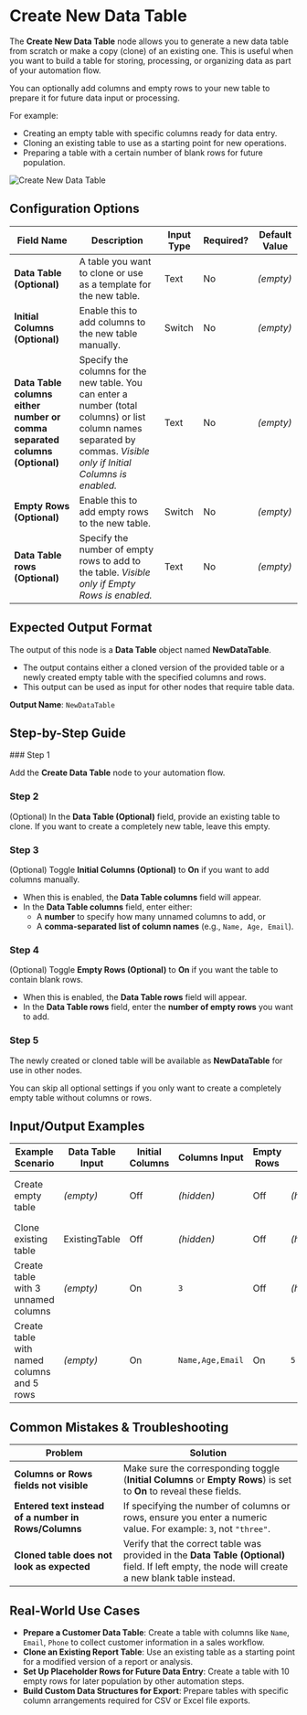 
# Create New Data Table

The **Create New Data Table** node allows you to generate a new data table from scratch or make a copy (clone) of an existing one. This is useful when you want to build a table for storing, processing, or organizing data as part of your automation flow.

You can optionally add columns and empty rows to your new table to prepare it for future data input or processing.

For example:

- Creating an empty table with specific columns ready for data entry.
- Cloning an existing table to use as a starting point for new operations.
- Preparing a table with a certain number of blank rows for future population.

![Create New Data Table](./create-new-data-table.png)

## Configuration Options

| Field Name                                                                 | Description                                                                                                                                                           | Input Type | Required? | Default Value |
| -------------------------------------------------------------------------- | --------------------------------------------------------------------------------------------------------------------------------------------------------------------- | ---------- | --------- | ------------- |
| **Data Table (Optional)**                                                  | A table you want to clone or use as a template for the new table.                                                                                                     | Text       | No        | _(empty)_     |
| **Initial Columns (Optional)**                                             | Enable this to add columns to the new table manually.                                                                                                                 | Switch     | No        | _(empty)_     |
| **Data Table columns either number or comma separated columns (Optional)** | Specify the columns for the new table. You can enter a number (total columns) or list column names separated by commas. _Visible only if Initial Columns is enabled._ | Text       | No        | _(empty)_     |
| **Empty Rows (Optional)**                                                  | Enable this to add empty rows to the new table.                                                                                                                       | Switch     | No        | _(empty)_     |
| **Data Table rows (Optional)**                                             | Specify the number of empty rows to add to the table. _Visible only if Empty Rows is enabled._                                                                        | Text       | No        | _(empty)_     |

## Expected Output Format

The output of this node is a **Data Table** object named **NewDataTable**.

- The output contains either a cloned version of the provided table or a newly created empty table with the specified columns and rows.
- This output can be used as input for other nodes that require table data.

**Output Name**: `NewDataTable`

## Step-by-Step Guide

<Steps>
### Step 1

Add the **Create Data Table** node to your automation flow.

### Step 2

(Optional) In the **Data Table (Optional)** field, provide an existing table to clone. If you want to create a completely new table, leave this empty.

### Step 3

(Optional) Toggle **Initial Columns (Optional)** to **On** if you want to add columns manually.

- When this is enabled, the **Data Table columns** field will appear.
- In the **Data Table columns** field, enter either:
  - A **number** to specify how many unnamed columns to add, or
  - A **comma-separated list of column names** (e.g., `Name, Age, Email`).

### Step 4

(Optional) Toggle **Empty Rows (Optional)** to **On** if you want the table to contain blank rows.

- When this is enabled, the **Data Table rows** field will appear.
- In the **Data Table rows** field, enter the **number of empty rows** you want to add.

### Step 5

The newly created or cloned table will be available as **NewDataTable** for use in other nodes.

</Steps>

<Callout type="info" title="Tip">
  You can skip all optional settings if you only want to create a completely
  empty table without columns or rows.
</Callout>

## Input/Output Examples

| Example Scenario                           | Data Table Input | Initial Columns | Columns Input    | Empty Rows | Rows Input | Output Table (NewDataTable)                                       |
| ------------------------------------------ | ---------------- | --------------- | ---------------- | ---------- | ---------- | ----------------------------------------------------------------- |
| Create empty table                         | _(empty)_        | Off             | _(hidden)_       | Off        | _(hidden)_ | A blank data table with no columns and no rows.                   |
| Clone existing table                       | ExistingTable    | Off             | _(hidden)_       | Off        | _(hidden)_ | A clone of the provided ExistingTable.                            |
| Create table with 3 unnamed columns        | _(empty)_        | On              | `3`              | Off        | _(hidden)_ | A new table with 3 empty columns, no rows.                        |
| Create table with named columns and 5 rows | _(empty)_        | On              | `Name,Age,Email` | On         | `5`        | A table with 3 columns (`Name`, `Age`, `Email`) and 5 empty rows. |

## Common Mistakes & Troubleshooting

| Problem                                              | Solution                                                                                                                                          |
| ---------------------------------------------------- | ------------------------------------------------------------------------------------------------------------------------------------------------- |
| **Columns or Rows fields not visible**               | Make sure the corresponding toggle (**Initial Columns** or **Empty Rows**) is set to **On** to reveal these fields.                               |
| **Entered text instead of a number in Rows/Columns** | If specifying the number of columns or rows, ensure you enter a numeric value. For example: `3`, not `"three"`.                                   |
| **Cloned table does not look as expected**           | Verify that the correct table was provided in the **Data Table (Optional)** field. If left empty, the node will create a new blank table instead. |

## Real-World Use Cases

- **Prepare a Customer Data Table**: Create a table with columns like `Name`, `Email`, `Phone` to collect customer information in a sales workflow.
- **Clone an Existing Report Table**: Use an existing table as a starting point for a modified version of a report or analysis.
- **Set Up Placeholder Rows for Future Data Entry**: Create a table with 10 empty rows for later population by other automation steps.
- **Build Custom Data Structures for Export**: Prepare tables with specific column arrangements required for CSV or Excel file exports.
